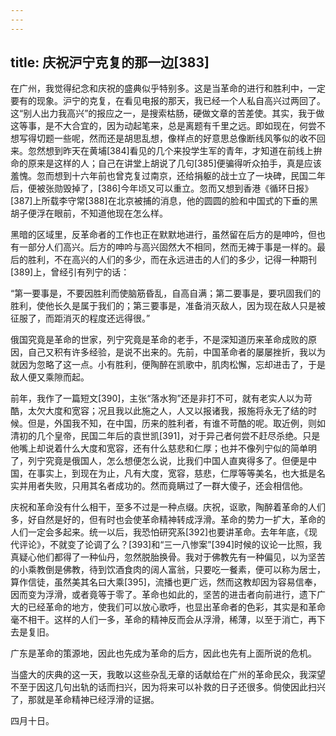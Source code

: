 ```yaml
---
---
---
```

title: 庆祝沪宁克复的那一边[383]
---




在广州，我觉得纪念和庆祝的盛典似乎特别多。这是当革命的进行和胜利中，一定要有的现象。沪宁的克复，在看见电报的那天，我已经一个人私自高兴过两回了。这“别人出力我高兴”的报应之一，是搜索枯肠，硬做文章的苦差使。其实，我于做这等事，是不大合宜的，因为动起笔来，总是离题有千里之远。即如现在，何尝不想写得切题一些呢，然而还是胡思乱想，像样点的好意思总像断线风筝似的收不回来。忽然想到昨天在黄埔[384]看见的几个来投学生军的青年，才知道在前线上拚命的原来是这样的人；自己在讲堂上胡说了几句[385]便骗得听众拍手，真是应该羞愧。忽而想到十六年前也曾克复过南京，还给捐躯的战士立了一块碑，民国二年后，便被张勋毁掉了，[386]今年顷又可以重立。忽而又想到香港《循环日报》[387]上所载李守常[388]在北京被捕的消息，他的圆圆的脸和中国式的下垂的黑胡子便浮在眼前，不知道他现在怎么样。

黑暗的区域里，反革命者的工作也正在默默地进行，虽然留在后方的是呻吟，但也有一部分人们高兴。后方的呻吟与高兴固然大不相同，然而无裨于事是一样的。最后的胜利，不在高兴的人们的多少，而在永远进击的人们的多少，记得一种期刊[389]上，曾经引有列宁的话：

“第一要事是，不要因胜利而使脑筋昏乱，自高自满；第二要事是，要巩固我们的胜利，使他长久是属于我们的；第三要事是，准备消灭敌人，因为现在敌人只是被征服了，而距消灭的程度还远得很。”

俄国究竟是革命的世家，列宁究竟是革命的老手，不是深知道历来革命成败的原因，自己又积有许多经验，是说不出来的。先前，中国革命者的屡屡挫折，我以为就因为忽略了这一点。小有胜利，便陶醉在凯歌中，肌肉松懈，忘却进击了，于是敌人便又乘隙而起。

前年，我作了一篇短文[390]，主张“落水狗”还是非打不可，就有老实人以为苛酷，太欠大度和宽容；况且我以此施之人，人又以报诸我，报施将永无了结的时候。但是，外国我不知，在中国，历来的胜利者，有谁不苛酷的呢。取近例，则如清初的几个皇帝，民国二年后的袁世凯[391]，对于异己者何尝不赶尽杀绝。只是他嘴上却说着什么大度和宽容，还有什么慈悲和仁厚；也并不像列宁似的简单明了，列宁究竟是俄国人，怎么想便怎么说，比我们中国人直爽得多了。但便是中国，在事实上，到现在为止，凡有大度，宽容，慈悲，仁厚等等美名，也大抵是名实并用者失败，只用其名者成功的。然而竟瞒过了一群大傻子，还会相信他。

庆祝和革命没有什么相干，至多不过是一种点缀。庆祝，讴歌，陶醉着革命的人们多，好自然是好的，但有时也会使革命精神转成浮滑。革命的势力一扩大，革命的人们一定会多起来。统一以后，我恐怕研究系[392]也要讲革命。去年年底，《现代评论》，不就变了论调了么？[393]和“三一八惨案”[394]时候的议论一比照，我真疑心他们都得了一种仙丹，忽然脱胎换骨。我对于佛教先有一种偏见，以为坚苦的小乘教倒是佛教，待到饮酒食肉的阔人富翁，只要吃一餐素，便可以称为居士，算作信徒，虽然美其名曰大乘[395]，流播也更广远，然而这教却因为容易信奉，因而变为浮滑，或者竟等于零了。革命也如此的，坚苦的进击者向前进行，遗下广大的已经革命的地方，使我们可以放心歌呼，也显出革命者的色彩，其实是和革命毫不相干。这样的人们一多，革命的精神反而会从浮滑，稀薄，以至于消亡，再下去是复旧。

广东是革命的策源地，因此也先成为革命的后方，因此也先有上面所说的危机。

当盛大的庆典的这一天，我敢以这些杂乱无章的话献给在广州的革命民众，我深望不至于因这几句出轨的话而扫兴，因为将来可以补救的日子还很多。倘使因此扫兴了，那就是革命精神已经浮滑的证据。

四月十日。